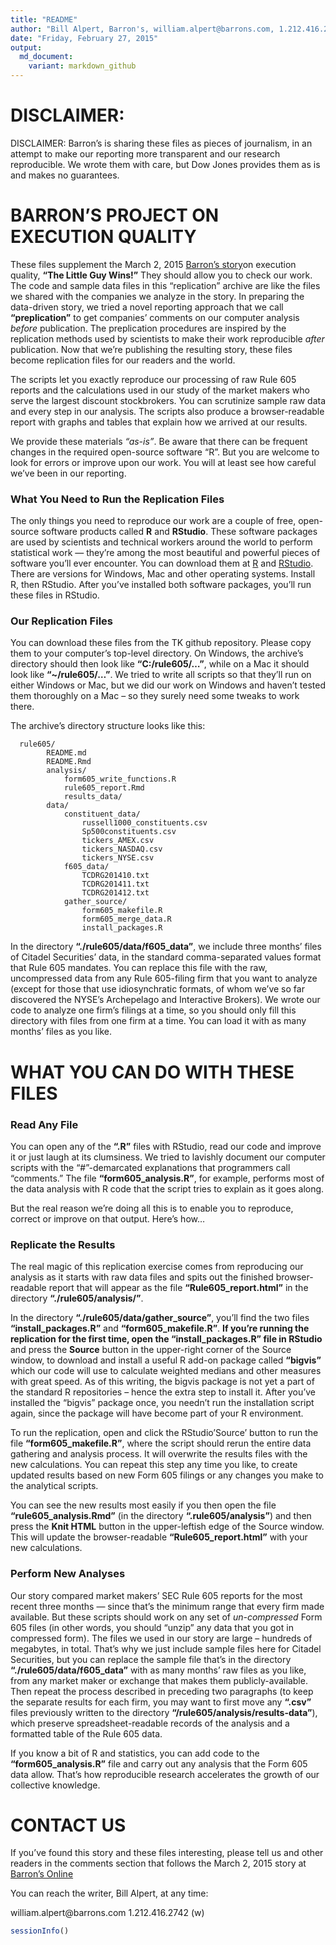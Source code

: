 ```yaml
---
title: "README"
author: "Bill Alpert, Barron's, william.alpert@barrons.com, 1.212.416.2742"
date: "Friday, February 27, 2015"
output: 
  md_document:
    variant: markdown_github
---
```



# DISCLAIMER:

DISCLAIMER: Barron's is sharing these files as pieces of journalism, in an attempt to make our reporting more transparent and our research reproducible.  We wrote them with care, but Dow Jones provides them as is and makes no guarantees.


# BARRON'S PROJECT ON EXECUTION QUALITY

These files supplement the March 2, 2015 [Barron's story][BOL]on execution quality, **"The Little Guy Wins!"** They should allow you to check our work. The code and sample data files in this "replication" archive are like the files we shared with the companies we analyze in the story. In preparing the data-driven story, we tried a novel reporting approach that we call **"preplication"** to get companies' comments on our computer analysis *before* publication.  The preplication procedures are inspired by the replication methods used by scientists to make their work reproducible *after* publication. Now that we're publishing the resulting story, these files become replication files for our readers and the world.

The scripts let you exactly reproduce our processing of raw Rule 605 reports and the calculations used in our study of the market makers who serve the largest discount stockbrokers. You can scrutinize sample raw data and every step in our analysis. The scripts also produce a browser-readable report with graphs and tables that explain how we arrived at our results.

We provide these materials *"as-is"*.  Be aware that there can be frequent changes in the required open-source software "R". But you are welcome to look for errors or improve upon our work.  You will at least see how careful we've been in our reporting.

### What You Need to Run the Replication Files

The only things you need to reproduce our work are a couple of free, open-source software products called **R** and **RStudio**. These software packages are used by scientists and technical workers around the world to perform statistical work --- they're among the most beautiful and powerful pieces of software you'll ever encounter.  You can download them at [R](cran.r-project.org) and [RStudio](www.rstudio.com). There are versions for Windows, Mac and other operating systems. Install R, then RStudio. After you've installed both software packages, you'll run these files in RStudio.

### Our Replication Files

You can download these files from the TK github repository. Please copy them to your computer's top-level directory. On Windows, the archive's directory should then look like **"C:/rule605/..."**, while on a Mac it should look like **"~/rule605/..."**. We tried to write all scripts so that they'll run on either Windows or Mac, but we did our work on Windows and haven't tested them thoroughly on a Mac -- so they surely need some tweaks to work there.

The archive's directory structure looks like this:

```
  rule605/
        README.md
        README.Rmd
        analysis/
            form605_write_functions.R
            rule605_report.Rmd
            results_data/
        data/
            constituent_data/
                russell1000_constituents.csv
                Sp500constituents.csv
                tickers_AMEX.csv
                tickers_NASDAQ.csv
                tickers_NYSE.csv
            f605_data/
                TCDRG201410.txt
                TCDRG201411.txt
                TCDRG201412.txt
            gather_source/
                form605_makefile.R
                form605_merge_data.R
                install_packages.R
```

In the directory **"./rule605/data/f605_data"**, we include three months' files of Citadel Securities' data, in the standard comma-separated values format that Rule 605 mandates. You can replace this file with the raw, uncompressed data from any Rule 605-filing firm that you want to analyze (except for those that use idiosynchratic formats, of whom we've so far discovered the NYSE's Archepelago and Interactive Brokers). We wrote our code to analyze one firm's filings at a time, so you should only fill this directory with files from one firm at a time. You can load it with as many months' files as you like.


# WHAT YOU CAN DO WITH THESE FILES#

### Read Any File

You can open any of the **".R"** files with RStudio, read our code and improve it or just laugh at its clumsiness. We tried to lavishly document our computer scripts with the "#"-demarcated explanations that programmers call "comments."  The file **"form605_analysis.R"**, for example, performs most of the data analysis with R code that the script tries to explain as it goes along.

But the real reason we're doing all this is to enable you to reproduce, correct or improve on that output. Here's how...

### Replicate the Results

The real magic of this replication exercise comes from reproducing our analysis as it starts with raw data files and spits out the finished browser-readable report that will appear as the file **"Rule605_report.html"** in the directory **"./rule605/analysis/"**.

In the directory **"./rule605/data/gather_source"**, you'll find the two files **"install_packages.R"** and **"form605_makefile.R"**.  **If you're running the replication for the first time, open the "install_packages.R" file in RStudio** and press the **Source** button in the upper-right corner of the Source window, to download and install a useful R add-on package called **"bigvis"** which our code will use to calculate weighted medians and other measures with great speed. As of this writing, the bigvis package is not yet a part of the standard R repositories -- hence the extra step to install it. After you've installed the "bigvis" package once, you needn't run the installation script again, since the package will have become part of your R environment.

To run the replication, open and click the RStudio'Source' button to run the file **"form605_makefile.R"**, where the script should rerun the entire data gathering and analysis process. It will overwrite the results files with the new calculations. You can repeat this step any time you like, to create updated results based on new Form 605 filings or any changes you make to the analytical scripts.

You can see the new results most easily if you then open the file **"rule605_analysis.Rmd"** (in the directory **".rule605/analysis"**) and then press the **Knit HTML** button in the upper-leftish edge of the Source window. This will update the browser-readable **"Rule605_report.html"** with your new calculations.

### Perform New Analyses

Our story compared market makers' SEC Rule 605 reports for the most recent three months --- since that's the minimum range that every firm made available.  But these scripts should work on any set of *un-compressed* Form 605 files (in other words, you should "unzip" any data that you got in compressed form). The files we used in our story are large -- hundreds of megabytes, in total.  That's why we just include sample files here for Citadel Securities, but you can replace the sample file that's in the directory **"./rule605/data/f605_data"** with as many months' raw files as you like, from any market maker or exchange that makes them publicly-available. Then repeat the process described in preceding two paragraphs (to keep the separate results for each firm, you may want to first move any **".csv"** files previously written to the directory **"/rule605/analysis/results-data"**), which preserve spreadsheet-readable records of the analysis and a formatted table of the Rule 605 data.

If you know a bit of R and statistics, you can add code to the **"form605_analysis.R"** file and carry out any analysis that the Form 605 data allow. That's how reproducible research accelerates the growth of our collective knowledge.

# CONTACT US

If you've found this story and these files interesting, please tell us and other readers in the comments section that follows the March 2, 2015 story at [Barron's Online][BOL]

You can reach the writer, Bill Alpert, at any time:

william.alpert@barrons.com
1.212.416.2742 (w)

[BOL]: http://www.barrons.com

```r
sessionInfo()
```
